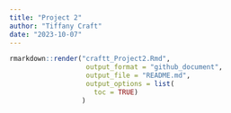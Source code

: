 ```yaml
---
title: "Project 2"
author: "Tiffany Craft"
date: "2023-10-07"
---
```


<!-- adding the code chunk to render the document -->
```r
rmarkdown::render("craftt_Project2.Rmd", 
                   output_format = "github_document",
                   output_file = "README.md",
                   output_options = list(
                     toc = TRUE)
                  )
```